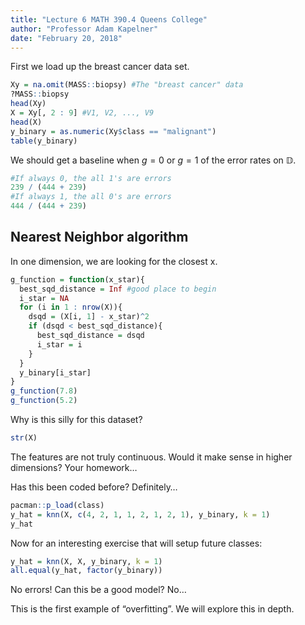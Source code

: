 ```yaml
---
title: "Lecture 6 MATH 390.4 Queens College"
author: "Professor Adam Kapelner"
date: "February 20, 2018"
---
```


First we load up the breast cancer data set.

```r
Xy = na.omit(MASS::biopsy) #The "breast cancer" data
?MASS::biopsy
head(Xy)
X = Xy[, 2 : 9] #V1, V2, ..., V9
head(X)
y_binary = as.numeric(Xy$class == "malignant")
table(y_binary)
```

We should get a baseline when $g = 0$ or $g = 1$ of the error rates on $\mathbb{D}$.

```r
#If always 0, the all 1's are errors
239 / (444 + 239)
#If always 1, the all 0's are errors
444 / (444 + 239)
```

## Nearest Neighbor algorithm

In one dimension, we are looking for the closest x.

```r
g_function = function(x_star){
  best_sqd_distance = Inf #good place to begin
  i_star = NA
  for (i in 1 : nrow(X)){
    dsqd = (X[i, 1] - x_star)^2
    if (dsqd < best_sqd_distance){
      best_sqd_distance = dsqd
      i_star = i
    }
  }
  y_binary[i_star]
}
g_function(7.8)
g_function(5.2)
```

Why is this silly for this dataset?

```r
str(X)
```
The features are not truly continuous. Would it make sense in higher dimensions? Your homework...

Has this been coded before? Definitely...

```r
pacman::p_load(class)
y_hat = knn(X, c(4, 2, 1, 1, 2, 1, 2, 1), y_binary, k = 1)
y_hat
```

Now for an interesting exercise that will setup future classes:

```r

y_hat = knn(X, X, y_binary, k = 1)
all.equal(y_hat, factor(y_binary))
```

No errors! Can this be a good model? No...

This is the first example of "overfitting". We will explore this in depth.
